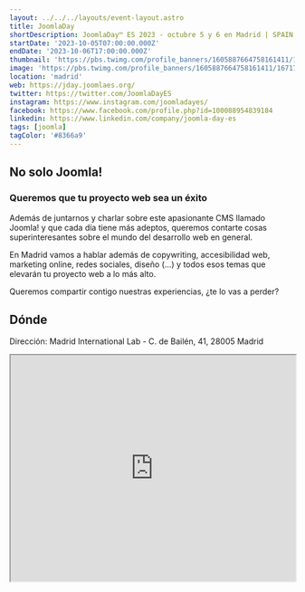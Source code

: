 ```yaml
---
layout: ../../../layouts/event-layout.astro
title: JoomlaDay
shortDescription: JoomlaDay™ ES 2023 - octubre 5 y 6 en Madrid | SPAIN
startDate: '2023-10-05T07:00:00.000Z'
endDate: '2023-10-06T17:00:00.000Z'
thumbnail: 'https://pbs.twimg.com/profile_banners/1605887664758161411/1671708703/1500x500'
image: 'https://pbs.twimg.com/profile_banners/1605887664758161411/1671708703/1500x500'
location: 'madrid'
web: https://jday.joomlaes.org/
twitter: https://twitter.com/JoomlaDayES
instagram: https://www.instagram.com/joomladayes/
facebook: https://www.facebook.com/profile.php?id=100088954839184
linkedin: https://www.linkedin.com/company/joomla-day-es
tags: [joomla]
tagColor: '#8366a9'
---
```


## No solo Joomla!

### Queremos que tu proyecto web sea un éxito

Además de juntarnos y charlar sobre este apasionante CMS llamado Joomla! y que cada día tiene más adeptos, queremos contarte cosas superinteresantes sobre el mundo del desarrollo web en general.

En Madrid vamos a hablar además de copywriting, accesibilidad web, marketing online, redes sociales, diseño (...) y todos esos temas que elevarán tu proyecto web a lo más alto.

Queremos compartir contigo nuestras experiencias, ¿te lo vas a perder?

## Dónde

Dirección: Madrid International Lab - C. de Bailén, 41, 28005 Madrid

<iframe
  style="width: 100%; height: 400px;"
  height="400"
  allowfullscreen=""
  loading="lazy"
  referrerpolicy="no-referrer-when-downgrade"
  src="https://www.google.com/maps/embed?pb=!1m14!1m8!1m3!1d12151.429152368397!2d-3.7137224!3d40.4120122!3m2!1i1024!2i768!4f13.1!3m3!1m2!1s0xd4227d80f8e28dd%3A0x26f4b3ac908b6694!2sMadrid%20International%20Lab!5e0!3m2!1ses!2ses!4v1692086795088!5m2!1ses!2ses"
  aria-label="Madrid International Lab - C. de Bailén, 41, 28005 Madrid"
></iframe>
